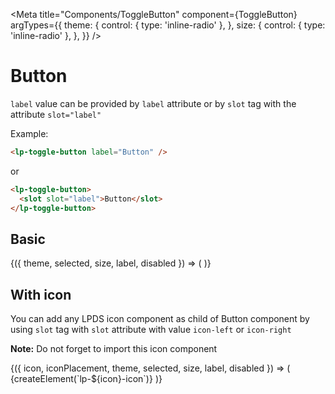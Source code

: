 




<Meta
  title="Components/ToggleButton"
  component={ToggleButton}
  argTypes={{
    theme: {
      control: { type: 'inline-radio' },
    },
    size: {
      control: { type: 'inline-radio' },
    },
  }}
/>

# Button

<ArgsTable of={ToggleButton} />

`label` value can be provided by `label` attribute or by `slot` tag with the attribute `slot="label"`

Example:
```html
<lp-toggle-button label="Button" />
```
or
```html
<lp-toggle-button>
  <slot slot="label">Button</slot>
</lp-toggle-button>
```

## Basic

<Canvas>
  <Story
    name="Basic"
    args={{
      theme: 'dark',
      selected: false,
      size: 'medium',
      label: 'Button',
      disabled: false,
    }}
  >
    {({ theme, selected, size, label, disabled }) => (
      <lp-toggle-button
        theme={theme === 'dark' ? undefined : theme}
        selected={selected ? true : undefined}
        size={size === 'medium' ? undefined : size}
        label={label}
        disabled={disabled ? true : undefined}
      />
    )}
  </Story>
</Canvas>

## With icon

You can add any LPDS icon component as child of Button component by using `slot` tag with `slot` attribute with value `icon-left` or `icon-right`

**Note:** Do not forget to import this icon component

<Canvas withSource={SourceState.OPEN}>
  <Story
    name="With icon"
    args={{
      icon: icons[0],
      iconPlacement: 'left',
      theme: 'dark',
      selected: false,
      size: 'medium',
      label: 'With icon',
      disabled: false,
    }}
    argTypes={{
      theme: {
        table: { category: 'Button args' },
      },
      selected: {
        table: { category: 'Button args' },
      },
      size: {
        table: { category: 'Button args' },
      },
      label: {
        table: { category: 'Button args' },
      },
      icon: {
        options: icons,
        control: { type: 'select' },
      },
      iconPlacement: {
        options: ['left', 'right'],
        control: { type: 'inline-radio' },
      },
    }}
  >
    {({ icon, iconPlacement, theme, selected, size, label, disabled }) => (
      <lp-toggle-button
        key={`${icon}-${iconPlacement}`}
        theme={theme === 'dark' ? undefined : theme}
        selected={selected ? true : undefined}
        size={size === 'medium' ? undefined : size}
        label={label}
        disabled={disabled ? true : undefined}
      >
        <slot slot={`icon-${iconPlacement}`}>
          {createElement(`lp-${icon}-icon`)}
        </slot>
      </lp-toggle-button>
    )}
  </Story>
</Canvas>
